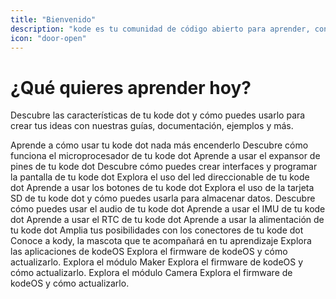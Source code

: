 ```yaml
---
title: "Bienvenido"
description: "kode es tu comunidad de código abierto para aprender, construir y crear tus ideas."
icon: "door-open"
---
```


# ¿Qué quieres aprender hoy?
Descubre las características de tu kode dot y cómo puedes usarlo para crear tus ideas con nuestras guías, documentación, ejemplos y más.	

<Columns cols={3}>
  <Card title="Inicio rápido" icon="stairs" href="/es/kode-dot/quickstart">
    Aprende a cómo usar tu kode dot nada más encenderlo
  </Card>
  <Card title="ESP32-S3" icon="microchip" href="/es/kode-dot/esp32s3">
    Descubre cómo funciona el microprocesador de tu kode dot
  </Card>
  <Card title="Expansor de pines" icon="expand" href="/es/kode-dot/io-expander">
    Aprende a usar el expansor de pines de tu kode dot
  </Card>
  <Card title="Pantalla" icon="display" href="/es/kode-dot/display">
    Descubre cómo puedes crear interfaces y programar la pantalla de tu kode dot
  </Card>
  <Card title="Led direccionable" icon="lightbulb" href="/es/kode-dot/addresable-led">
    Explora el uso del led direccionable de tu kode dot
  </Card>
  <Card title="Botones" icon="circle-dot" href="/es/kode-dot/buttons">
    Aprende a usar los botones de tu kode dot
  </Card>
  <Card title="Tarjeta SD" icon="sd-card" href="/es/kode-dot/microsd">
    Explora el uso de la tarjeta SD de tu kode dot y cómo puedes usarla para almacenar datos.
  </Card>
  <Card title="Audio" icon="play" href="/es/kode-dot/audio/overview">
    Descubre cómo puedes usar el audio de tu kode dot
  </Card>
  <Card title="IMU" icon="compass" href="/es/kode-dot/imu">
    Aprende a usar el IMU de tu kode dot
  </Card>
  <Card title="RTC" icon="clock" href="/es/kode-dot/rtc">
    Aprende a usar el RTC de tu kode dot
  </Card>
  <Card title="Alimentación" icon="power-off" href="/es/kode-dot/power">
    Aprende a usar la alimentación de tu kode dot
  </Card>
  <Card title="Conectores" icon="link" href="/es/kode-dot/connectors">
    Amplia tus posibilidades con los conectores de tu kode dot
  </Card>
  
  <Card title="kody" icon="star" href="/es/kodeOS/kody">
    Conoce a kody, la mascota que te acompañará en tu aprendizaje
  </Card>
  <Card title="Aplicaciones" icon="shapes" href="/es/kodeOS/apps">
    Explora las aplicaciones de kodeOS
  </Card>
  <Card title="Firmware" icon="file-arrow-up" href="/es/kodeOS/firmware">
    Explora el firmware de kodeOS y cómo actualizarlo.
  </Card>

  <Card title="Módulo Maker" icon="microchip" href="/es/external-modules/maker">
    Explora el módulo Maker
  </Card>
  <Card title="Módulo Inventor" icon="robot" href="/es/external-modules/inventor">
    Explora el firmware de kodeOS y cómo actualizarlo.
  </Card>
  <Card title="Módulo Camera" icon="camera" href="/es/external-modules/camera">
    Explora el módulo Camera
  </Card>
  <Card title="Módulo Radio" icon="tower-broadcast" href="/es/external-modules/radio">
    Explora el firmware de kodeOS y cómo actualizarlo.
  </Card>

  
</Columns>